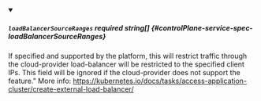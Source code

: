 
<details className="config-field" data-expandable="false" open>
<summary>

##### `loadBalancerSourceRanges` <span className="config-field-required" data-required="false">required</span> <span className="config-field-type">string[]</span> <span className="config-field-default"></span> <span className="config-field-enum"></span> {#controlPlane-service-spec-loadBalancerSourceRanges}

If specified and supported by the platform, this will restrict traffic through the cloud-provider
load-balancer will be restricted to the specified client IPs. This field will be ignored if the
cloud-provider does not support the feature."
More info: https://kubernetes.io/docs/tasks/access-application-cluster/create-external-load-balancer/

</summary>



</details>
